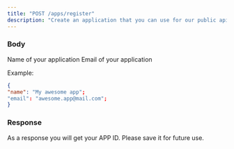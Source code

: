 ```yaml
---
title: "POST /apps/register"
description: "Create an application that you can use for our public api."
---
```


### Body

<ParamField path="name" type="string" required>
  Name of your application
</ParamField>

<ParamField path="email" type="string" required>
  Email of your application
</ParamField>

Example:

```json
{
"name": "My awesome app";
"email": "awesome.app@mail.com";
}
```

### Response

As a response you will get your APP ID. Please save it for future use.